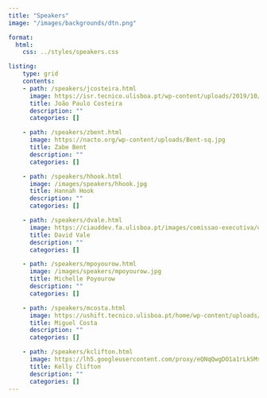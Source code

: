 ```yaml
---
title: "Speakers"
image: "/images/backgrounds/dtn.png"

format:
  html:
    css: ../styles/speakers.css

listing:
    type: grid
    contents:
    - path: /speakers/jcosteira.html
      image: https://isr.tecnico.ulisboa.pt/wp-content/uploads/2019/10/JPCosteira-e1580906950532.jpg
      title: João Paulo Costeira
      description: ""
      categories: []

    - path: /speakers/zbent.html
      image: https://nacto.org/wp-content/uploads/Bent-sq.jpg
      title: Zabe Bent
      description: ""
      categories: []

    - path: /speakers/hhook.html
      image: /images/speakers/hhook.jpg
      title: Hannah Hook
      description: ""
      categories: []

    - path: /speakers/dvale.html
      image: https://ciauddev.fa.ulisboa.pt/images/comissao-executiva/davidvale.jpg
      title: David Vale
      description: ""
      categories: []

    - path: /speakers/mpoyourow.html
      image: /images/speakers/mpoyourow.jpg
      title: Michelle Poyourow
      description: ""
      categories: []

    - path: /speakers/mcosta.html
      image: https://ushift.tecnico.ulisboa.pt/home/wp-content/uploads/2019/07/MG_1677-768x768.jpg
      title: Miguel Costa
      description: ""
      categories: []

    - path: /speakers/kclifton.html
      image: https://lh5.googleusercontent.com/proxy/eQNqQwgDO1a1rLkSMsvKt6jaIofFwxWDtDqQhZDGw2VMM_6chpT51vz8Vb0Hr8lngmUVG99_Ebk3O7Yz4n_t0nFrnW1Kzhlv-zSS9VmDuLHm0SMh
      title: Kelly Clifton
      description: ""
      categories: []
---
```

